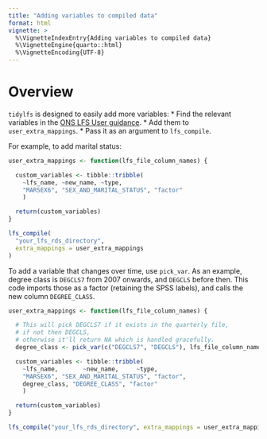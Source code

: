 ```yaml
---
title: "Adding variables to compiled data"
format: html
vignette: >
  %\VignetteIndexEntry{Adding variables to compiled data}
  %\VignetteEngine{quarto::html}
  %\VignetteEncoding{UTF-8}
---
```


# Overview

`tidylfs` is designed to easily add more variables:
    * Find the relevant variables in the [ONS LFS User guidance](https://www.ons.gov.uk/employmentandlabourmarket/peopleinwork/employmentandemployeetypes/methodologies/labourforcesurveyuserguidance).
    * Add them to `user_extra_mappings`.
    * Pass it as an argument to `lfs_compile`.

For example, to add marital status:

```r
user_extra_mappings <- function(lfs_file_column_names) {

  custom_variables <- tibble::tribble(
    ~lfs_name, ~new_name, ~type,
    "MARSEX6", "SEX_AND_MARITAL_STATUS", "factor"
    )

  return(custom_variables)
}

lfs_compile(
  "your_lfs_rds_directory",
  extra_mappings = user_extra_mappings
)
```

To add a variable that changes over time, use `pick_var`. As an example, degree class is `DEGCLS7` from 2007 onwards, and `DEGCLS` before then. This code imports those as a factor (retaining the SPSS labels), and calls the new column `DEGREE_CLASS`.

```r
user_extra_mappings <- function(lfs_file_column_names) {

  # This will pick DEGCLS7 if it exists in the quarterly file,
  # if not then DEGCLS,
  # otherwise it'll return NA which is handled gracefully.
  degree_class <- pick_var(c("DEGCLS7", "DEGCLS"), lfs_file_column_names)

  custom_variables <- tibble::tribble(
    ~lfs_name,       ~new_name,     ~type,
    "MARSEX6", "SEX_AND_MARITAL_STATUS", "factor",
    degree_class, "DEGREE_CLASS", "factor"
    )

  return(custom_variables)
}

lfs_compile("your_lfs_rds_directory", extra_mappings = user_extra_mappings)

```
